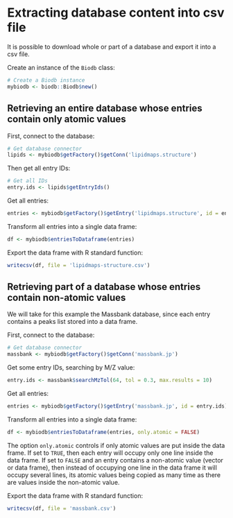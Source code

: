 <!--
%\VignetteEngine{knitr::rmarkdown}
%\VignetteIndexEntry{Extracting database content into csv file}
-->

# Extracting database content into csv file

It is possible to download whole or part of a database and export it into a csv file.

Create an instance of the `Biodb` class:
```r
# Create a Biodb instance
mybiodb <- biodb::Biodb$new()
```

## Retrieving an entire database whose entries contain only atomic values

First, connect to the database:
```r
# Get database connector
lipids <- mybiodb$getFactory()$getConn('lipidmaps.structure')
```

Then get all entry IDs:
```r
# Get all IDs
entry.ids <- lipids$getEntryIds()
```

Get all entries:
```r
entries <- mybiodb$getFactory()$getEntry('lipidmaps.structure', id = entry.ids[1:2])
```

Transform all entries into a single data frame:
```r
df <- mybiodb$entriesToDataframe(entries)
```

Export the data frame with R standard function:
```r
writecsv(df, file = 'lipidmaps-structure.csv')
```

## Retrieving part of a database whose entries contain non-atomic values

We will take for this example the Massbank database, since each entry contains a peaks list stored into a data frame.

First, connect to the database:
```r
# Get database connector
massbank <- mybiodb$getFactory()$getConn('massbank.jp')
```

Get some entry IDs, searching by M/Z value:
```r
entry.ids <- massbank$searchMzTol(64, tol = 0.3, max.results = 10)
```

Get all entries:
```r
entries <- mybiodb$getFactory()$getEntry('massbank.jp', id = entry.ids)
```

Transform all entries into a single data frame:
```r
df <- mybiodb$entriesToDataframe(entries, only.atomic = FALSE)
```
The option `only.atomic` controls if only atomic values are put inside the data frame. If set to `TRUE`, then each entry will occupy only one line inside the data frame. If set to `FALSE` and an entry contains a non-atomic value (vector or data frame), then instead of occupying one line in the data frame it will occupy several lines, its atomic values being copied as many time as there are values inside the non-atomic value.

Export the data frame with R standard function:
```r
writecsv(df, file = 'massbank.csv')
```
